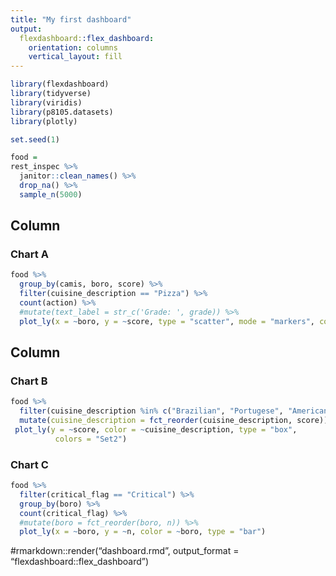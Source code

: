 ```yaml
---
title: "My first dashboard"
output: 
  flexdashboard::flex_dashboard:
    orientation: columns
    vertical_layout: fill
---
```


```r
library(flexdashboard)
library(tidyverse)
library(viridis)
library(p8105.datasets)
library(plotly)
```

```r
set.seed(1)

food = 
rest_inspec %>%
  janitor::clean_names() %>%
  drop_na() %>% 
  sample_n(5000)
```


Column {data-width=650}
-----------------------------------------------------------------------

### Chart A

```r
food %>%
  group_by(camis, boro, score) %>%
  filter(cuisine_description == "Pizza") %>%
  count(action) %>%
  #mutate(text_label = str_c('Grade: ', grade)) %>% 
  plot_ly(x = ~boro, y = ~score, type = "scatter", mode = "markers", color = ~boro, alpha = 0.5)
```

Column {data-width=350}
-----------------------------------------------------------------------

### Chart B

```r
food %>%  
  filter(cuisine_description %in% c("Brazilian", "Portugese", "American", "Creole", "Greek", "Indian", "Italian", "Japanese", "Thai", "Iranian")) %>%
  mutate(cuisine_description = fct_reorder(cuisine_description, score)) %>% 
 plot_ly(y = ~score, color = ~cuisine_description, type = "box",
          colors = "Set2")
```

### Chart C

```r
food %>%  
  filter(critical_flag == "Critical") %>%
  group_by(boro) %>%
  count(critical_flag) %>% 
  #mutate(boro = fct_reorder(boro, n)) %>% 
  plot_ly(x = ~boro, y = ~n, color = ~boro, type = "bar")
```

#rmarkdown::render("dashboard.rmd", output_format = "flexdashboard::flex_dashboard")
